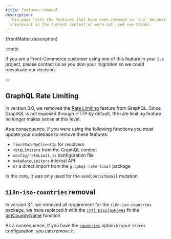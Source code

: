 ```yaml
---
title: Features removal
description:
  This page lists the features that have been removed in `3.x` because they are
  irrelevant in the current context or were not used (we think).
---
```



<p>{frontMatter.description}</p>

:::note

If you are a Front-Commerce customer using one of this feature in your `2.x`
project, please <ContactLink>contact us</ContactLink> as you plan your migration
so we could reevaluate our decision.

:::

## GraphQL Rate Limiting

In version 3.0, we removed the
[Rate Limiting](/docs/2.x/advanced/graphql/rate-limiting) feature from GraphQL.
Since GraphQL is not exposed through HTTP by default, the rate limiting feature
no longer makes sense at this level.

As a consequence, if you were using the following functions you must update your
codebase to remove these features:

- `limitRateByClientIp` for resolvers
- `rateLimiters` from the GraphQL context
- `config/rateLimit.js` configuration file
- `makeRateLimiters` internal API
- or a direct import from the `graphql-rate-limit` package

In the core, it was only used for the `sendContactEmail` mutation.

## `i18n-iso-countries` removal

In version 3.1, we removed all requirement for the `i18n-iso-countries` package,
we have replaced it with the
[`Intl.DisplayNames`](https://developer.mozilla.org/en-US/docs/Web/JavaScript/Reference/Global_Objects/Intl/DisplayNames)
fir the
[getCountryName](https://gitlab.blackswift.cloud/front-commerce/front-commerce/-/merge_requests/2757/diffs#7f314d01a79469d50021acfdb87dee953acfe36b)
function

As a consequence, If you have the
[`countries`](https://gitlab.blackswift.cloud/front-commerce/front-commerce/-/merge_requests/2757/diffs#69df4605bb5ca4175fa57a539a6978643da3b33c)
option in your `stores` configuration, you can remove it.
